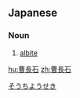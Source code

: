 ==Japanese==
{{ja-kanjitab|そう|ちょう|せき|yomi=on}}

===Noun===
{{ja-noun|そうちょうせき}}

# [[albite]]

[[Category:ja:Mineralogy|そうちようせき]]

[[hu:曹長石]]
[[zh:曹長石]]